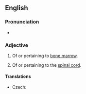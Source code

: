 ==English==

===Pronunciation===
* {{IPA|/ˈmaɪəˌlɔɪd/|lang=en}}

===Adjective===
{{wikipedia}}
{{en-adj|-}}

# Of or pertaining to [[bone marrow]].
# {{lb|en|less commonly used}} Of or pertaining to the [[spinal cord]].

====Translations====
{{trans-top|of or pertaining to bone marrow}}
* Czech: {{t|cs|myeloidní}}
{{trans-mid}}
{{trans-bottom}}